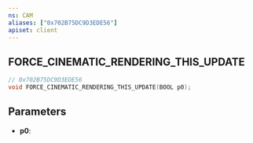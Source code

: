 ```yaml
---
ns: CAM
aliases: ["0x702B75DC9D3EDE56"]
apiset: client
---
```

## FORCE_CINEMATIC_RENDERING_THIS_UPDATE

```c
// 0x702B75DC9D3EDE56
void FORCE_CINEMATIC_RENDERING_THIS_UPDATE(BOOL p0);
```


## Parameters
* **p0**: